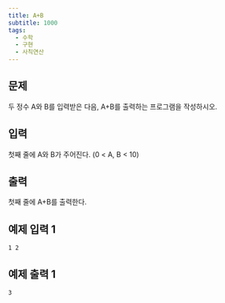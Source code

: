 ```yaml
---
title: A+B
subtitle: 1000
tags:
  - 수학
  - 구현
  - 사칙연산
---
```


## 문제

두 정수 A와 B를 입력받은 다음, A+B를 출력하는 프로그램을 작성하시오.

## 입력

첫째 줄에 A와 B가 주어진다. (0 < A, B < 10)

## 출력

첫째 줄에 A+B를 출력한다.

## 예제 입력 1

```text
1 2
```

## 예제 출력 1

```text
3
```
